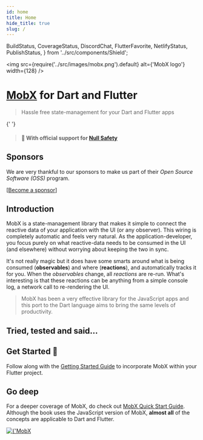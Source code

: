 ```yaml
---
id: home
title: Home
hide_title: true
slug: /
---
```


  BuildStatus,
  CoverageStatus,
  DiscordChat,
  FlutterFavorite,
  NetlifyStatus,
  PublishStatus,
} from '../src/components/Shield';

<img
  src={require('../src/images/mobx.png').default}
  alt={'MobX logo'}
  width={128}
/>

# [MobX](https://github.com/mobxjs/mobx) for Dart and Flutter

> Hassle free state-management for your Dart and Flutter apps

<div>
  <PubBadge name="mobx" /> <PubBadge name="flutter_mobx" />{' '}
  <PubBadge name="mobx_codegen" />
</div>

<div>
  <BuildStatus /> <PublishStatus /> <CoverageStatus /> <NetlifyStatus />
</div>

<DiscordChat />

<FlutterFavorite />

> #### 🚀 With official support for [Null Safety](https://dart.dev/null-safety)

## Sponsors

We are very thankful to our sponsors to make us part of their _Open Source
Software (OSS)_ program.

[[Become a sponsor](https://opencollective.com/mobx#sponsor)]

<SponsorList />

## Introduction

MobX is a state-management library that makes it simple to connect the reactive
data of your application with the UI (or any observer). This wiring is
completely automatic and feels very natural. As the application-developer, you
focus purely on what reactive-data needs to be consumed in the UI (and
elsewhere) without worrying about keeping the two in sync.

It's not really magic but it does have some smarts around what is being consumed
(**observables**) and where (**reactions**), and automatically tracks it for
you. When the _observables_ change, all _reactions_ are re-run. What's
interesting is that these reactions can be anything from a simple console log, a
network call to re-rendering the UI.

> MobX has been a very effective library for the JavaScript apps and this port
> to the Dart language aims to bring the same levels of productivity.

## Tried, tested and said...

<TestimonialList />

## Get Started 🚀

Follow along with the [Getting Started Guide](/getting-started) to incorporate
MobX within your Flutter project.

## Go deep

For a deeper coverage of MobX, do check out
[MobX Quick Start Guide](https://www.packtpub.com/web-development/mobx-quick-start-guide).
Although the book uses the JavaScript version of MobX, **almost all** of the
concepts are applicable to Dart and Flutter.

<a href="https://www.packtpub.com/web-development/mobx-quick-start-guide">
  <img src={book} alt={'MobX Quick Start Guide'} />
</a>
